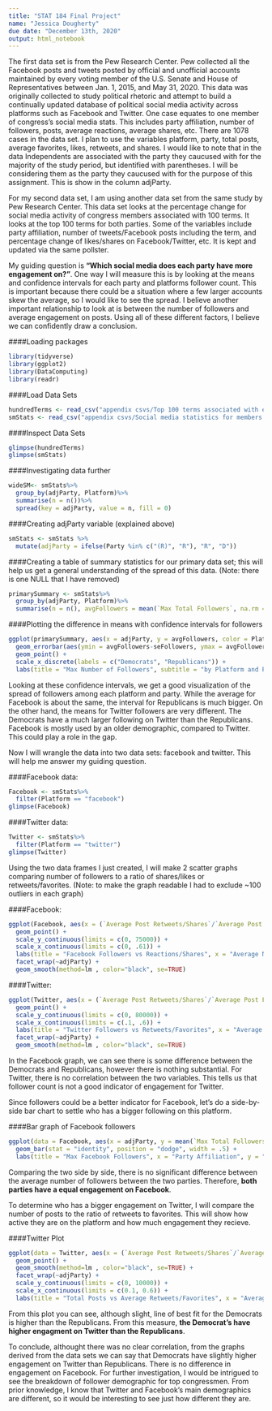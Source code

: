 ```yaml
---
title: "STAT 184 Final Project"
name: "Jessica Dougherty"
due date: "December 13th, 2020"
output: html_notebook
---
```


The first data set is from the Pew Research Center. Pew collected all the Facebook posts and tweets posted by official and unofficial accounts maintained by every voting member of the U.S. Senate and House of Representatives between Jan. 1, 2015, and May 31, 2020. This data was originally collected to study political rhetoric and attempt to build a continually updated database of political social media activity across platforms such as Facebook and Twitter. One case equates to one member of congress's social media stats. This includes party affiliation, number of followers, posts, average reactions, average shares, etc. There are 1078 cases in the data set. I plan to use the variables platform, party, total posts, average favorites, likes, retweets, and shares. I would like to note that in the data Independents are associated with the party they caucused with for the majority of the study period, but identified with parentheses. I will be considering them as the party they caucused with for the purpose of this assignment. This is show in the column adjParty.

For my second data set, I am using another data set from the same study by Pew Research Center. This data set looks at the percentage change for social media activity of congress members associated with 100 terms. It looks at the top 100 terms for both parties. Some of the variables include party affiliation, number of tweets/Facebook posts including the term, and percentage change of likes/shares on Facebook/Twitter, etc. It is kept and updated via the same pollster.

My guiding question is **"Which social media does each party have more engagement on?"**. One way I will measure this is by looking at the means and confidence intervals for each party and platforms follower count. This is important because there could be a situation where a few larger accounts skew the average, so I would like to see the spread. I believe another important relationship to look at is between the number of followers and average engagement on posts. Using all of these different factors, I believe we can confidently draw a conclusion. 

####Loading packages
```r
library(tidyverse)
library(ggplot2)
library(DataComputing)
library(readr)
```

####Load Data Sets
```r
hundredTerms <- read_csv("appendix csvs/Top 100 terms associated with engagement boosts in each party.csv")
smStats <- read_csv("appendix csvs/Social media statistics for members of the 116th Congress.csv")
```

####Inspect Data Sets
```r
glimpse(hundredTerms)
glimpse(smStats)
```

####Investigating data further
```r
wideSM<- smStats%>%
  group_by(adjParty, Platform)%>%
  summarise(n = n())%>%
  spread(key = adjParty, value = n, fill = 0)
```

####Creating adjParty variable (explained above)
```r
smStats <- smStats %>%
  mutate(adjParty = ifelse(Party %in% c("(R)", "R"), "R", "D"))
```

####Creating a table of summary statistics for our primary data set; this will help us get a general understanding of the spread of this data. (Note: there is one NULL that I have removed)
```r
primarySummary <- smStats%>%
  group_by(adjParty, Platform)%>%
  summarise(n = n(), avgFollowers = mean(`Max Total Followers`, na.rm = TRUE), avgLikes = mean(`Average Post Favorites/Reactions`), avgShares = mean(`Average Post Retweets/Shares`), sdFollowers = sd(`Max Total Followers`, na.rm = TRUE), sdLikes = sd(`Average Post Favorites/Reactions`), sdShares = sd(`Average Post Retweets/Shares`), maxFollowers = max(`Max Total Followers`, na.rm = TRUE), minFollowers = min(`Max Total Followers`, na.rm = TRUE), seFollowers = 2*(sdFollowers/sqrt(n())))
```

####Plotting the difference in means with confidence intervals for followers
```r
ggplot(primarySummary, aes(x = adjParty, y = avgFollowers, color = Platform)) +
  geom_errorbar(aes(ymin = avgFollowers-seFollowers, ymax = avgFollowers + seFollowers, width = .1)) +
  geom_point() +
  scale_x_discrete(labels = c("Democrats", "Republicans")) +
  labs(title = "Max Number of Followers", subtitle = "by Platform and Party", y = "Max Number of Followers", caption = "Source: Pew Research Center", x = NULL)
```

Looking at these confidence intervals, we get a good visualization of the spread of followers among each platform and party. While the average for Facebook is about the same, the interval for Republicans is much bigger. On the other hand, the means for Twitter followers are very different. The Democrats have a much larger following on Twitter than the Republicans. Facebook is mostly used by an older demographic, compared to Twitter. This could play a role in the gap. 

Now I will wrangle the data into two data sets: facebook and twitter. This will help me answer my guiding question.

####Facebook data:
```r
Facebook <- smStats%>%
  filter(Platform == "facebook")
glimpse(Facebook)
```

####Twitter data:
```r
Twitter <- smStats%>%
  filter(Platform == "twitter")
glimpse(Twitter)
```

Using the two data frames I just created, I will make 2 scatter graphs comparing number of followers to a ratio of shares/likes or retweets/favorites. (Note: to make the graph readable I had to exclude ~100 outliers in each graph)

####Facebook:
```r
ggplot(Facebook, aes(x = (`Average Post Retweets/Shares`/`Average Post Favorites/Reactions`), y = `Max Total Followers`)) + 
  geom_point() +
  scale_y_continuous(limits = c(0, 75000)) +
  scale_x_continuous(limits = c(0, .61)) +
  labs(title = "Facebook Followers vs Reactions/Shares", x = "Average Number of Shares/Reactions", y = "Number of Followers") +
  facet_wrap(~adjParty) +
  geom_smooth(method=lm , color="black", se=TRUE)
```

####Twitter:
```r
ggplot(Twitter, aes(x = (`Average Post Retweets/Shares`/`Average Post Favorites/Reactions`), y = `Max Total Followers`)) + 
  geom_point() +
  scale_y_continuous(limits = c(0, 80000)) +
  scale_x_continuous(limits = c(.1, .6)) +
  labs(title = "Twitter Followers vs Retweets/Favorites", x = "Average Number of Retweets/Favorites", y = "Number of Followers") +
  facet_wrap(~adjParty) +
  geom_smooth(method=lm , color="black", se=TRUE)
```

In the Facebook graph, we can see there is some difference between the Democrats and Republicans, however there is nothing substantial. For Twitter, there is no correlation between the two variables. This tells us that follower count is not a good indicator of engagement for Twitter. 

Since followers could be a better indicator for Facebook, let's do a side-by-side bar chart to settle who has a bigger following on this platform.

####Bar graph of Facebook followers
```r
ggplot(data = Facebook, aes(x = adjParty, y = mean(`Max Total Followers`))) +
  geom_bar(stat = "identity", position = "dodge", width = .5) +
  labs(title = "Max Facebook Followers", x = "Party Affiliation", y = "Number of Followers")
```

Comparing the two side by side, there is no significant difference between the average number of followers between the two parties. Therefore, **both parties have a equal engagement on Facebook**. 

To determine who has a bigger engagement on Twitter, I will compare the number of posts to the ratio of retweets to favorites. This will show how active they are on the platform and how much engagement they recieve.

####Twitter Plot
```r
ggplot(data = Twitter, aes(x = (`Average Post Retweets/Shares`/`Average Post Favorites/Reactions`), y = `Total Posts`)) +
  geom_point() +
  geom_smooth(method=lm , color="black", se=TRUE) + 
  facet_wrap(~adjParty) +
  scale_y_continuous(limits = c(0, 10000)) +
  scale_x_continuous(limits = c(0.1, 0.6)) +
  labs(title = "Total Posts vs Average Retweets/Favorites", x = "Average Retweets/Favorites")
```

From this plot you can see, although slight, line of best fit for the Democrats is higher than the Republicans. From this measure, **the Democrat's have higher engagment on Twitter than the Republicans**.

To conclude, althought there was no clear correlation, from the graphs derived from the data sets we can say that Democrats have slightly higher engagement on Twitter than Republicans. There is no difference in engagement on Facebook. For further investigation, I would be intrigued to see the breakdown of follower demographic for top congressmen. From prior knowledge, I know that Twitter and Facebook's main demographics are different, so it would be interesting to see just how different they are. 